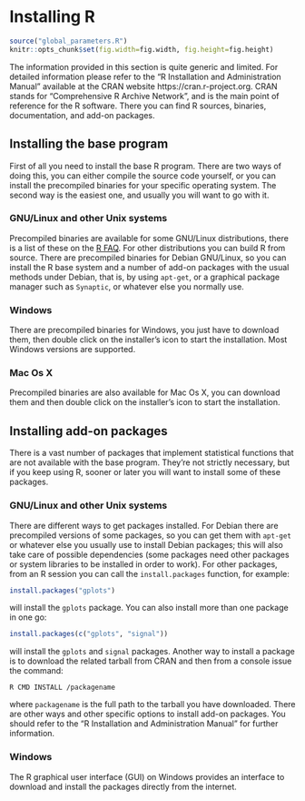 # Installing R {#intro}

```{=latex}
\pagenumbering{arabic}
```

```r
source("global_parameters.R")
knitr::opts_chunk$set(fig.width=fig.width, fig.height=fig.height)
```

The information provided in this section is quite generic and limited. For detailed information please refer to the "R Installation and Administration Manual" available at the CRAN website https://cran.r-project.org. CRAN stands for "Comprehensive R Archive Network", and is the main point of reference for the R software. There you can find R sources, binaries, documentation, and add-on packages.

## Installing the base program

First of all you need to install the base R program. There are two ways of doing this, you can either compile the source code yourself, or you can install the precompiled binaries for your specific operating system. The second way is the easiest one, and usually you will want to go with it.

### GNU/Linux and other Unix systems

Precompiled binaries are available for some GNU/Linux distributions, there is a list of these on the [R FAQ](https://cran.r-project.org/doc/FAQ/R-FAQ.html). For other distributions you can build R from source. There are precompiled binaries for Debian GNU/Linux, so you can install the R base system and a number of add-on packages with the usual methods under Debian, that is, by using `apt-get`, or a graphical package manager such as `Synaptic`, or whatever else you normally use.

### Windows

There are precompiled binaries for Windows, you just have to download them, then double click on the installer's icon to start the installation. Most Windows versions are supported.

### Mac Os X

Precompiled binaries are also available for Mac Os X, you can download them and then double click on the installer's icon to start the installation.

## Installing add-on packages

There is a vast number of packages that implement statistical functions that are not available with the base program. They're not strictly necessary, but if you keep using R, sooner or later you will want to install some of these packages.

### GNU/Linux and other Unix systems

There are different ways to get packages installed. For Debian there are precompiled versions of some packages, so you can get them with `apt-get` or whatever else you usually use to install Debian packages; this will also take care of possible dependencies (some packages need other packages or system libraries to be installed in order to work). For other packages, from an R session you can call the `install.packages` function, for example:
```r
install.packages("gplots")
```
will install the `gplots` package. You can also install more than one package in one go:
```r
install.packages(c("gplots", "signal"))
```
will install the `gplots` and `signal` packages. Another way to install a package is to download the related tarball from CRAN and then from a console issue the command:

	R CMD INSTALL /packagename

where `packagename` is the full path to the tarball you have downloaded. There are other ways and other specific options to install add-on packages. You should refer to the "R Installation and Administration Manual" for further information. 

### Windows

The R graphical user interface (GUI) on Windows provides an interface to download and install the packages directly from the internet. 


